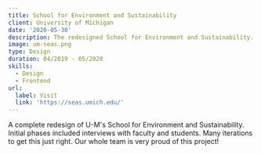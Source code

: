 ```yaml
---
title: School for Environment and Sustainability
client: University of Michigan
date: '2020-05-30'
description: The redesigned School for Environment and Sustainability.
image: um-seas.png
type: Design
duration: 04/2019 - 05/2020
skills:
  - Design
  - Frontend
url:
  label: Visit
  link: 'https://seas.umich.edu/'
---
```


A complete redesign of U-M's School for Environment and Sustainability. Initial phases included interviews with faculty and students. Many iterations to get this just right. Our whole team is very proud of this project!
